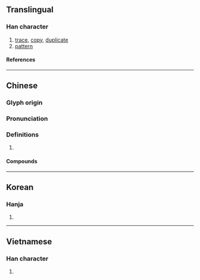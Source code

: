 {{character info}}
==Translingual==

===Han character===
{{Han char|rn=64|rad=手|as=11|sn=15|four=44502|canj=TAKQ|ids=⿱莫手}}

# [[trace]], [[copy]], [[duplicate]]
# [[pattern]]

====References====
{{Han ref|kx=0452.060|dkj=12645|dj=0802.100|hdz=31927.040|uh=6479}}

----

==Chinese==
{{zh-forms}}

===Glyph origin===
{{Han etym}}

===Pronunciation===
{{zh-pron
|m=mó
|c=mou4
|mc=
|oc=y
|cat=
}}

===Definitions===
{{zh-hanzi}}

# {{rfdef|zh}}

====Compounds====
{{zh-der|勾摹|指摹|摹肖|摹聲詞|摹帖|摹想|摹擬|摹印|摹寫|摹本|描摹|摹刻|摹繪|摹傚|映摹|摹書|揣摹|摹狀|摹仿|臨摹本|臨摹}}

----

==Korean==

===Hanja===
{{ko-hanja|hangeul=[[모]]|eumhun=|rv=mo|mr=mo|y=mo}}

# {{rfdef|ko|sort=手11}}

----

==Vietnamese==

===Han character===
{{vi-readings|rs=手11|reading=mò}}

# {{rfdef|vi|sort=手11}}
